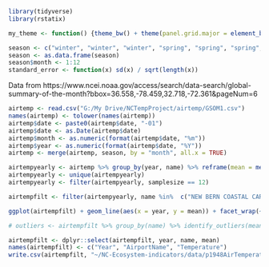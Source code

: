 ```r
library(tidyverse)
library(rstatix)

my_theme <- function() {theme_bw() + theme(panel.grid.major = element_blank(), panel.grid.minor = element_blank(), plot.title = element_text(size=12, face= "bold", colour= "black"), axis.title.x = element_text(size=12, face="bold", colour = "black"), axis.title.y = element_text(size=12, face="bold", colour = "black"))}

season <- c("winter", "winter", "winter", "spring", "spring", "spring", "summer", "summer", "summer", "fall", "fall", "fall")
season <- as.data.frame(season)
season$month <- 1:12
standard_error <- function(x) sd(x) / sqrt(length(x))

```

Data from https://www.ncei.noaa.gov/access/search/data-search/global-summary-of-the-month?bbox=36.558,-78.459,32.718,-72.361&pageNum=6

```r
airtemp <- read.csv("G:/My Drive/NCTempProject/airtemp/GSOM1.csv")
names(airtemp) <- tolower(names(airtemp))
airtemp$date <- paste0(airtemp$date, "-01")
airtemp$date <- as.Date(airtemp$date)
airtemp$month <- as.numeric(format(airtemp$date, "%m"))
airtemp$year <- as.numeric(format(airtemp$date, "%Y"))
airtemp <- merge(airtemp, season, by = "month", all.x = TRUE)
```

```r
airtempyearly <- airtemp %>% group_by(year, name) %>% reframe(mean = mean(tavg, na.rm = TRUE), se = standard_error(tavg), samplesize = n())
airtempyearly <- unique(airtempyearly)
airtempyearly <- filter(airtempyearly, samplesize == 12) 

airtempfilt <- filter(airtempyearly, name %in%  c("NEW BERN COASTAL CAROLINA REGIONAL AIRPORT, NC US", "WILMINGTON INTERNATIONAL AIRPORT, NC US", "CAPE HATTERAS BILLY MITCHELL FIELD, NC US", "NEW RIVER MCAF, NC US", "ELIZABETH CITY COAST GUARD AIR STATION, NC US"))

ggplot(airtempfilt) + geom_line(aes(x = year, y = mean)) + facet_wrap(~name)

# outliers <- airtempfilt %>% group_by(name) %>% identify_outliers(mean)

airtempfilt <- dplyr::select(airtempfilt, year, name, mean)
names(airtempfilt) <- c("Year", "AirportName", "Temperature")
write.csv(airtempfilt, "~/NC-Ecosystem-indicators/data/p1948AirTemperatureCB.csv")
```

